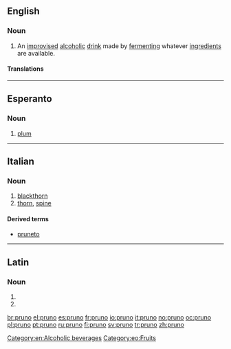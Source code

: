 ==English==

===Noun===
{{wikipedia}}
{{en-noun|-}}

# {{US|prison|slang}} An [[improvised]] [[alcoholic]] [[drink]] made by [[ferment]]ing whatever [[ingredient]]s are available.

====Translations====
{{trans-top|an improvised alcoholic drink}}
{{trans-mid}}
{{trans-bottom}}

[[Category:en:Alcoholic beverages]]

----

==Esperanto==

===Noun===
{{eo-noun}}

# [[plum]]

[[Category:eo:Fruits]]

----

==Italian==

===Noun===
{{it-noun|prun|m|o|i}}

# [[blackthorn]]
# [[thorn]], [[spine]]

====Derived terms====
* [[pruneto]]

----

==Latin==

===Noun===
{{la-noun-form|prūnō}}

# {{inflection of|prunus|prūnus|dat|s|lang=la}}
# {{inflection of|prunus|prūnus|abl|s|lang=la}}

[[br:pruno]]
[[el:pruno]]
[[es:pruno]]
[[fr:pruno]]
[[io:pruno]]
[[it:pruno]]
[[no:pruno]]
[[oc:pruno]]
[[pl:pruno]]
[[pt:pruno]]
[[ru:pruno]]
[[fi:pruno]]
[[sv:pruno]]
[[tr:pruno]]
[[zh:pruno]]